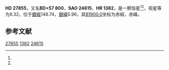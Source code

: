 {{Starbox begin
| name = HD 27855
}}
{{Starbox observe
| epoch = [[J2000.0|J2000.0]]
| constell = {{星座名待查}}<ref name=SIMBAD>{{cite web
 | url=http://simbad.u-strasbg.fr/simbad/sim-id?Ident=HR+{{{1|}}}
 | title =Pulsating variable Star
 | publisher=Centre de Données astronomiques de Strasbourg
 | work=SIMBAD
 | accessdate=2012-07-13}}</ref><ref name=DATA>{{cite web
 | url=http://vizier.u-strasbg.fr/viz-bin/VizieR-5?-out.add=.&-source=5050&-corr=PK=HR&-out.max=9999&HR={{{1|}}}
 | title=VizieR Detailed Page
 | accessdate=2012-07-13
 | deadurl=yes
 | archiveurl=https://web.archive.org/web/20160305034855/http://vizier.u-strasbg.fr/viz-bin/VizieR-5?-out.add=.&-source=5050&-corr=PK%3DHR&-out.max=9999&HR=
 | archivedate=2016-03-05
 }}</ref>
| 星官 = 
| ra = {{RA|4|27|0.9}}<ref name=SIMBAD /><ref name=DATA />
| dec = {{DEC|+57|35|7}}<ref name=SIMBAD /><ref name=DATA />
| appmag_v = 6.32<ref name=SIMBAD /><ref name=DATA />
}}
{{Starbox character
| class = A0III<ref name=SIMBAD /><ref name=DATA />
| b-v = 0.04<ref name=SIMBAD /><ref name=DATA />
| u-b = 0.02<ref name=SIMBAD /><ref name=DATA />
| r-i = <ref name=SIMBAD /><ref name=DATA />
| variable = 
}}
{{Starbox astrometry
| radial_v = 0.02
| prop_mo_ra = -1
| parallax = 
| p_error = 
}}
{{Starbox catalog
| names =BD+57 800，[[SAO星表|SAO]] 24615，[[HD星表|HD]] 27855，[[HR星表|HR]] 1382}}
{{Starbox reference |Simbad=HR+1382}}
{{Starbox end}}

'''HD 27855'''，又名'''BD+57 800'''，'''SAO 24615'''、'''HR 1382'''，是一颗恒星<ref name=SIMBAD /><ref name=DATA />，视星等为6.32，位于[[銀道座標系|銀經]]148.74，[[銀道座標系|銀緯]]5.96，其[[B1900.0|B1900.0]]坐标为赤經{{RA|4|18|42.4}}，赤緯{{DEC|+57|5.96|24}}。

== 参考文献 ==
{{reflist}}

{{star-stub}}

[[Category:HD和HDE天體|27855]]
[[Category:HR天體|1382]]
[[Category:SAO天體|24615]]